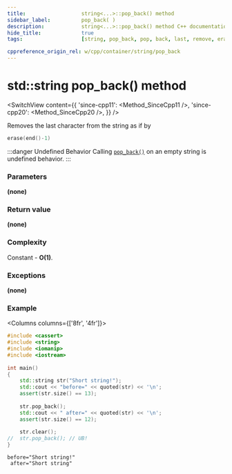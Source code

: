 ```yaml
---
title:					string<...>::pop_back() method
sidebar_label:			pop_back( )
description:			string<...>::pop_back() method C++ documentation
hide_title:				true
tags:					[string, pop_back, pop, back, last, remove, erase]

cppreference_origin_rel: w/cpp/container/string/pop_back
---
```



<!-- Terms -->

<!----------------- Codes ---------------------->

<!-- pop_back() -->

# std::string pop_back() method

<SwitchView content={{
	'since-cpp11': <Method_SinceCpp11 />,
	'since-cpp20': <Method_SinceCpp20 />,
}} />

Removes the last character from the string as if by
```cpp
erase(end()-1)
````

:::danger Undefined Behavior
Calling [`pop_back()`](#) on an empty string is <Tooltip title={Term_UndefinedBehaviour}>undefined behavior</Tooltip>.
:::

### Parameters

**(none)**

### Return value

**(none)**

### Complexity

Constant - **O(1)**.

### Exceptions

**(none)**

### Example

<Columns columns={['8fr', '4fr']}>
<div>

```cpp title='Main.cpp' showLineNumbers
#include <cassert>
#include <string>
#include <iomanip>
#include <iostream>
 
int main()
{
    std::string str("Short string!");
    std::cout << "before=" << quoted(str) << '\n';
    assert(str.size() == 13);
 
    str.pop_back();
    std::cout << " after=" << quoted(str) << '\n';
    assert(str.size() == 12);
 
    str.clear();
//  str.pop_back(); // UB!
}
```

</div>
<div>

```plaintext title="Output"
before="Short string!"
 after="Short string"
```

</div>
</Columns>
